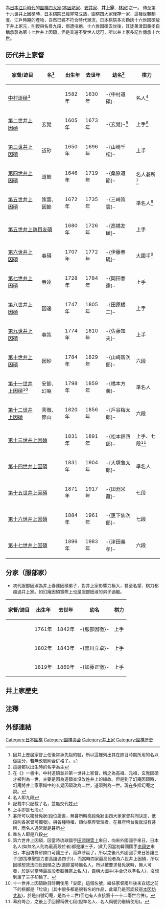 為[[日本|日本]][[江戶時代|江戶時代]]的[[圍棋四大家|圍棋四大家]]([[本因坊家|本因坊家]]、[[安井家|安井家]]、'''井上家'''、[[林家_(圍棋)|林家]])之一。
傳至第十六世井上因碩時，[[日本棋院|日本棋院]]已經非常成熟，圍棋四大家僅存一家，這種世襲制度、江戶時期的產物，自然已經不符合時代潮流，日本棋院多次勸誘十六世因碩放下井上家元，則授與名譽九段，但遭拒絕，十六世因碩去世後，其徒弟津田義孝自稱承襲為第十七世井上因碩，但是普遍不受世人認可，所以井上家多記作傳承十六世。
==历代井上家督==
{|class='wikitable'
|-
!家督/迹目!!名<ref>因井上歷屆家督上任後常承先祖的號，所以這裡列出其在跡目時期所用的名以做區分，若無改號則合併格子。</ref>!!出生年!!去世年!!幼名<ref>這邊都以出生時的名字為主</ref>!!棋力
|-
|colspan=2|[[中村道碩|中村道碩]]<ref>在《{{link-ja|日本圍棋大系|日本囲碁大系}}》一書中，中村道碩並非第一世井上家督，稱之為高祖、元祖，玄覺因碩才被列為一世，主要是因為道碩並沒改姓井上的緣故。但是到了幻庵因碩時，幻庵將井上家家譜中的玄覺因碩改為二世，道碩列為一世。現在多採幻庵之說。</ref>||1582年||1630年||-{中村道碩}-||名人<ref>名人即九段</ref>
|-
|[[第二世井上因碩|第二世井上因碩]]||玄覺||1605年||1673年||-{玄覺}-<ref>記載中只記載了名，並無交代姓</ref>||上手<ref>上手即是七段</ref>
|-
|[[第三世井上因碩|第三世井上因碩]]||道砂||1650年||1696年||-{山崎千松}-||上手
|-
|[[第四世井上因碩|第四世井上因碩]]||道節||1646年||1719年||-{桑原道節}-||名人碁所<ref>碁所可以獨發免狀(段位證書，無碁所時高段免狀由四大家家督共同決定，低段則各家督可獨發)，與各種特權，類似棋界管理者，在幕府垮台後就沒有碁所，而名人通常就是碁所</ref>
|-
|[[第五世井上因碩|第五世井上因碩]]||策雲、因節||1672年||1735年||-{三崎策雲}-||準名人<ref>準名人即是八段</ref>
|-
|colspan=2|[[第五世井上跡目友碩|第五世井上跡目友碩]]||1680年||1726年||-{高橋友碩}-||上手
|-
|[[第六世井上因碩|第六世井上因碩]]||春碩||1707年||1772年||-{伊藤春硯}-||大國手<ref>第六世井上因碩，因當時琉球國手[[田頭親雲上|田頭親雲上]]來日，向來外國國手來日，日本名人(如無名人則為最高段位者)都是讓三子，(此乃因當初韓國國手[[李祠史|李祠史]]來日，本因坊算砂誇口可讓三子，而算砂贏了，所以之後凡外國國手來日皆讓三子(道策棋聖實力更高讓過四子))，而當時四家最高段者為六世井上因碩，所以因碩想效法四世因碩之法(道節當時無名人，所以被要求發免狀時，無人可發，於是以當時最高段者趁機當上名人)，自稱大國手(手合仍以準名人)，沒想到讓了三子卻輸了。</ref>
|-
|[[第七世井上因碩|第七世井上因碩]]||春達||1728年||1784年||-{岡田春達}-||上手
|-
|[[第八世井上因碩|第八世井上因碩]]||因達||1747年||1805年||-{田原橘二}-||上手
|-
|[[第九世井上因碩|第九世井上因碩]]||春策||1774年||1810年||-{佐藤知夫}-||上手
|-
|[[第十世井上因碩|第十世井上因碩]]||因砂||1784年||1829年||-{山崎新次郎}-||六段
|-
|[[第十一世井上因碩|第十一世井上因碩]]<ref>十一世井上因碩跡目時期使用「安節」這個名號，繼任家督兩年後來自認之前下的棋都是「垃圾」(其中很多都是很有名的作品，此舉乃是否認技遜[[第十二世本因坊丈和|本因坊丈和]])，於是自號幻庵，是為十二世(但也有人直接將十一十二兩世合併)。</ref>||安節、幻庵||1798年||1859年||-{橋本方義}-||準名人
|-
|[[第十二世井上因碩|第十二世井上因碩]]||秀徹、節山||1820年||1856年||-{戶谷梅太郎}-||六段
|-
|colspan=2|[[第十三世井上因碩|第十三世井上因碩]]||1831年||1891年||-{松本錦四郎}-||上手、七段<ref>幕府垮台，之後上手回歸稱做七段(但準名人、名人稱號仍繼續使用)。</ref>
|-
|colspan=2|[[第十四世井上因碩|第十四世井上因碩]]||1831年||1904年||-{大塚龜太郎}-||準名人
|-
|colspan=2|[[第十五世井上因碩|第十五世井上因碩]]||1871年||1917年||-{田淵米藏}-||七段
|-
|colspan=2|[[第十六世井上因碩|第十六世井上因碩]]||1884年||1961年||-{惠下仙次郎}-||七段
|-
|colspan=2|[[第十七世井上因碩|第十七世井上因碩]]||1896年||1983年||-{津田義孝}-||六段
|}

==分家（服部家）==

*初代服部因淑為井上春達因碩弟子，對井上家影響力極大，甚至名望、棋力都超過井上家。如幻庵因碩實際上也是服部因淑的弟子過繼。
{|class='wikitable'
|-
!家督/迹目!!出生年!!去世年!!幼名!!棋力
|-
|{{link-ja|第一世服部因淑|服部因淑}}||1761年||1842年||-{服部因徹}-||上手
|-
|{{link-ja|第二世服部雄節|服部雄節}}||1802年||1843年||-{黒川立卓}-||上手
|-
|{{link-ja|第三世服部正徹|服部正徹}}||1819年||1860年||-{加藤正徹}-||上手
|}

==井上家歷史==

==注釋==
<div class="references-small">
<references />

== 外部連結 ==
{{井上家}}

[[Category:日本圍棋|Category:日本圍棋]]
[[Category:围棋协会|Category:围棋协会]]
[[Category:井上家|Category:井上家]]
[[Category:圍棋歷史|Category:圍棋歷史]]